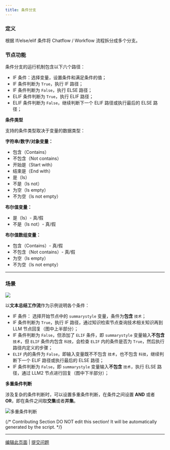 ```yaml
---
title: 条件分支
---
```


### 定义

根据 If/else/elif 条件将 Chatflow / Workflow 流程拆分成多个分支。

### 节点功能

条件分支的运行机制包含以下六个路径：

* IF 条件：选择变量，设置条件和满足条件的值；
* IF 条件判断为 `True`，执行 IF 路径；
* IF 条件判断为 `False`，执行 ELSE 路径；
* ELIF 条件判断为 `True`，执行 ELIF 路径；
* ELIF 条件判断为 `False`，继续判断下一个 ELIF 路径或执行最后的 ELSE 路径；

**条件类型**

支持的条件类型取决于变量的数据类型：

**字符串/数字/对象变量：**
* 包含（Contains）
* 不包含（Not contains）
* 开始是（Start with）
* 结束是（End with）
* 是（Is）
* 不是（Is not）
* 为空（Is empty）
* 不为空（Is not empty）

**布尔值变量：**
* 是（Is）- 真/假
* 不是（Is not）- 真/假

**布尔值数组变量：**
* 包含（Contains）- 真/假
* 不包含（Not contains）- 真/假
* 为空（Is empty）
* 不为空（Is not empty）

***

### 场景

![](https://assets-docs.dify.ai/dify-enterprise-mintlify/zh_CN/guides/workflow/node/c9655478c988a816a99485f50467049e.png)

以**文本总结工作流**作为示例说明各个条件：

* IF 条件： 选择开始节点中的 `summarystyle` 变量，条件为**包含** `技术`；
* IF 条件判断为 `True`，执行 IF 路径，通过知识检索节点查询技术相关知识再到 LLM 节点回复（图中上半部分）；
* IF 条件判断为 `False`，但添加了 `ELIF` 条件，即 `summarystyle` 变量输入**不包含**`技术`，但 `ELIF` 条件内包含 `科技`，会检查 `ELIF` 内的条件是否为 `True`，然后执行路径内定义的步骤；
* `ELIF` 内的条件为 `False`，即输入变量既不不包含 `技术`，也不包含 `科技`，继续判断下一个 ELIF 路径或执行最后的 ELSE 路径；
* IF 条件判断为 `False`，即 `summarystyle` 变量输入**不包含** `技术`，执行 ELSE 路径，通过 LLM2 节点进行回复（图中下半部分）；

**多重条件判断**

涉及复杂的条件判断时，可以设置多重条件判断，在条件之间设置 **AND** 或者 **OR**，即在条件之间取**交集**或者**并集**。

![多重条件判断](https://assets-docs.dify.ai/dify-enterprise-mintlify/zh_CN/guides/workflow/node/c3bf3ebe6bc8709f5bc5099eb1242845.png)

{/*
Contributing Section
DO NOT edit this section!
It will be automatically generated by the script.
*/}

---

[编辑此页面](https://github.com/langgenius/dify-docs/edit/main/zh-hans/guides/workflow/node/ifelse.mdx) | [提交问题](https://github.com/langgenius/dify-docs/issues/new?template=docs.yml)

